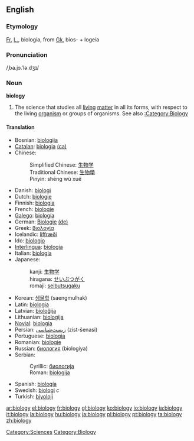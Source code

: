 {{wikipedia}}

==English==
===Etymology===

[[Fr.]] [[L.]], biologia, from [[Gk.]] bios- + logeia

===Pronunciation===
/ˌba.jɔ.ˈlə.dʒɪ/

===Noun===
'''biology'''

# The science that studies all [[living]] [[matter]] in all its forms, with respect to the living [[organism]] or groups of organisms.  See also [[:Category:Biology]]

====Translation====
{{top}}
*Bosnian: [[biologija#Bosnian|biologija]] {{f}}
*[[Catalan]]: [[biologia]] {{f}} [[:ca:biologia|(ca)]] 
*Chinese: 
*:Simplified Chinese: [[生物学]] 
*:Traditional Chinese: [[生物學]]
*:Pinyin: shēng wù xué
*Danish: [[biologi]]
*Dutch: [[biologie]]
*Finnish: [[biologia]]
*French: [[biologie]] {{f}}
*[[Galego]]: [[biología]] {{f}}
*German: [[Biologie]] {{f}} [[:de:Biologie|(de)]] 
*Greek: [[βιολογία]] {{f}} 
*Icelandic: [[líffræði]] {{f}} 
*Ido: [[biologio]]
*[[Interlingua]]: [[biologia]] 
*Italian: [[biologia]] {{f}}
*Japanese: 
*:kanji: [[生物学]] 
*:hiragana: [[せいぶつがく]]
*:romaji: [[seibutsugaku]]
{{mid}}
*Korean: [[생물학]] (saengmulhak)
*Latin: [[biologia]] {{f}}
*Latvian: [[bioloĝija]] {{f}}
*Lithuanian: [[biologija]] {{f}}
*[[Novial]]: [[biologia]]
*Persian: [[زیست‌شناسی]] (zist-šenasi)
*Portuguese: [[biologia]] {{f}}
*Romanian: [[biologie]] {{f}}
*Russian: [[биология]] (biologiya)
*Serbian:
*:Cyrillic: [[биологија#Serbian|биологија]] {{f}}
*:Roman: [[biologija#Serbian|biologija]] {{f}}
*Spanish: [[biología]] {{f}}
*Swedish: [[biologi]] ''c''
*Turkish: [[biyoloji]]
{{bottom}}

[[Category:Sciences]]
[[Category:Biology]]

[[ar:biology]]
[[el:biology]]
[[fr:biology]]
[[gl:biology]]
[[ko:biology]]
[[io:biology]]
[[ia:biology]]
[[it:biology]]
[[la:biology]]
[[hu:biology]]
[[ja:biology]]
[[pl:biology]]
[[pt:biology]]
[[ta:biology]]
[[zh:biology]]